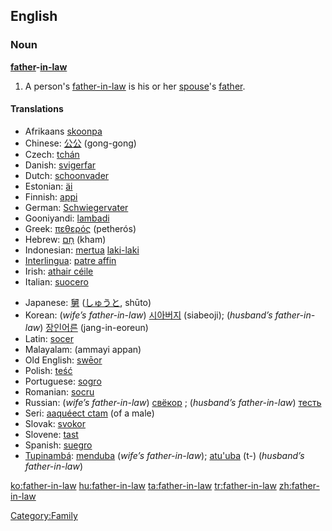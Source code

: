 ==English==

===Noun===
'''[[father]]-[[in-law]]'''
# A person's [[father-in-law]] is his or her [[spouse]]'s [[father]].

====Translations====
{{top}}
*Afrikaans [[skoonpa]]
*Chinese: [[公公]] (gong-gong)
*Czech: [[tchán]] {{m}}
*Danish: [[svigerfar]] {{c}}
*Dutch: [[schoonvader]] {{m}}
*Estonian: [[äi]]
*Finnish: [[appi]]
*German: [[Schwiegervater]] {{m}}
*Gooniyandi: [[lambadi]]
*Greek: [[πεθερός]] (petherós)
*Hebrew: [[חם|חָם]] (kham) {{m}}
*Indonesian: [[mertua]] [[laki-laki]]
*[[Interlingua]]: [[patre affin]]
*Irish: [[athair céile]]
*Italian: [[suocero]] {{m}}
{{mid}}
*Japanese: [[舅]] ([[しゅうと]], shūto)
*Korean: (''wife’s father-in-law'') [[시아버지]] (siabeoji); (''husband’s father-in-law'') [[장인어른]] (jang-in-eoreun)
*Latin: [[socer]] {{m}}
*Malayalam: (ammayi appan)
*Old English: [[sweor|swēor]] {{m}}
*Polish: [[teść]] {{m}}
*Portuguese: [[sogro]] {{m}}
*Romanian: [[socru]] {{m}}
*Russian: (''wife’s father-in-law'') [[свёкор]] {{m}}; (''husband’s father-in-law'') [[тесть]] {{m}}
*Seri: [[aaquéect ctam]] (of a male)
*Slovak: [[svokor]] {{m}}
*Slovene: [[tast]] {{m}}
*Spanish: [[suegro]] {{m}}
*[[Tupinambá]]: [[menduba]] (''wife’s father-in-law''); [[atu'uba]] (t-) (''husband’s father-in-law'')
{{bottom}}

[[Category:Family]]

[[ko:father-in-law]]
[[hu:father-in-law]]
[[ta:father-in-law]]
[[tr:father-in-law]]
[[zh:father-in-law]]